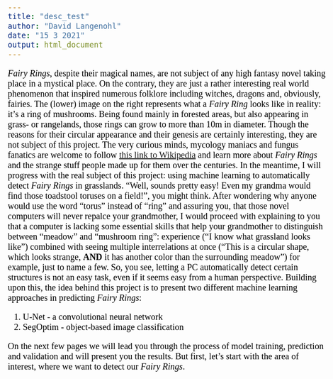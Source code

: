 ```yaml
---
title: "desc_test"
author: "David Langenohl"
date: "15 3 2021"
output: html_document
---
```


<style type="text/css">

body{ /* Normal  */
      font-size: 20px;
      font-family: "Times New Roman", Times, serif;
      color: Black;
  }
  
</style>

*Fairy Rings*, despite their magical names, are not subject of any high fantasy novel taking place in a mystical place. On the contrary, they are just a rather interesting real world phenomenon that inspired numerous folklore including witches, dragons and, obviously, fairies. The (lower) image on the right represents what a *Fairy Ring* looks like in reality: it's a ring of mushrooms. Being found mainly in forested areas, but also appearing in grass- or rangelands, those rings can grow to more than 10m in diameter. Though the reasons for their circular appearance and their genesis are certainly interesting, they are not subject of this project. The very curious minds, mycology maniacs and fungus fanatics are welcome to follow <a href="https://en.wikipedia.org/wiki/Fairy_ring" target="_blank">this link to Wikipedia</a> and learn more about *Fairy Rings* and the strange stuff people made up for them over the centuries. In the meantime, I will progress with the real subject of this project: using machine learning to automatically detect *Fairy Rings* in grasslands. "Well, sounds pretty easy! Even my grandma would find those toadstool toruses on a field!", you might think. After wondering why anyone would use the word "torus" instead of "ring" and assuring you, that those novel computers will never repalce your grandmother, I would proceed with explaining to you that a computer is lacking some essential skills that help your grandmother to distinguish between "meadow" and "mushroom ring": experience ("I know what grassland looks like") combined with seeing multiple interrelations at once ("This is a circular shape, which looks strange, **AND** it has another color than the surrounding meadow") for example, just to name a few. So, you see, letting a PC automatically detect certain structures is not an easy task, even if it seems easy from a human perspective.
Building upon this, the idea behind this project is to present two different machine learning approaches in predicting *Fairy Rings*:

1. U-Net - a convolutional neural network
2. SegOptim - object-based image classification

On the next few pages we will lead you through the process of model training, prediction and validation and will present you the results. But first, let's start with the area of interest, where we want to detect our *Fairy Rings*.